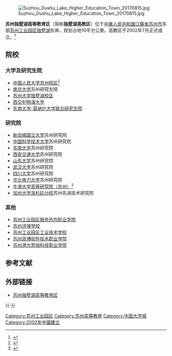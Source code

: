 {{update|time=2017-07-08T14:06:02+00:00}}

{{coord|31.276336|120.726125|display=title}}

[[File:Suzhou_Dushu_Lake_Higher_Education_Town_20170815.jpg|thumb]]

'''苏州独墅湖高等教育区'''（简称'''独墅湖高教区'''）位于[[中華人民共和國|中華人民共和國]][[江蘇省|江蘇省]][[苏州市|苏州市]]东部[[苏州工业园区|苏州工业园区]][[独墅湖|独墅湖]]东岸，规划占地10平方公里。高教区于2002年7月正式成立。<ref>{{cite news|title=苏州独墅湖高教区：大学成城(图)|url=http://city.sina.com.cn/city/t/2011-09-05/164522218_2.html|access-date=2012-12-31|newspaper=现代苏州|date=2011-09-05|archive-date=2013-05-23|archive-url=https://web.archive.org/web/20130523105747/http://city.sina.com.cn/city/t/2011-09-05/164522218_2.html|dead-url=no}}</ref>

==院校==
===大学及研究生院===
*[[中国人民大学苏州校区|中国人民大学苏州校区]]<ref>{{cite web|author=中国人民大学苏州校区|title=苏州独墅湖高等教育区|url=http://ic.ruc.edu.cn/fwzn_displaynews.asp?id=83 |access-date=2012-12-31|dead-url=yes|archive-url=https://web.archive.org/web/20140812103158/http://ic.ruc.edu.cn/fwzn_displaynews.asp?id=83|archive-date=2014年8月12日 }}</ref>
*[[南京大学|南京大学]]苏州研究生院
*[[苏州大学独墅湖校区|苏州大学独墅湖校区]]
*[[西交利物浦大学|西交利物浦大学]]
*[[东南大学-莫纳什大学联合研究生院|东南大学-莫纳什大学联合研究生院]]

===研究院===
*[[新加坡国立大学|新加坡国立大学]]苏州研究院
*[[中国科学技术大学|中国科学技术大学]]苏州研究院
*[[东南大学|东南大学]]苏州研究院
*[[西安交通大学|西安交通大学]]苏州研究院
*[[山东大学|山东大学]]苏州研究院
*[[武汉大学|武汉大学]]苏州研究院
*[[四川大学|四川大学]]苏州研究院
*[[华北电力大学|华北电力大学]]苏州研究院
*[[牛津大学高等研究院（苏州）|牛津大学高等研究院（苏州）]]<ref>{{cite news|title=苏州牛津大学研究中心落户苏州工业园区|url=http://kfq.people.com.cn/n/2013/0408/c54918-21051114.html|access-date=2013-04-13|website= 人民网-开发区频道|date=2013-04-08|dead-url=yes|archive-url=https://web.archive.org/web/20130512115315/http://kfq.people.com.cn/n/2013/0408/c54918-21051114.html|archive-date=2013-05-12}}</ref>
*[[加州大学洛杉矶分校|加州大学洛杉矶分校]]苏州先进技术研究院

===其他===
*[[苏州工业园区服务外包职业学院|苏州工业园区服务外包职业学院]]
*[[苏州评弹学校|苏州评弹学校]]
*[[苏州工业园区工业技术学校|苏州工业园区工业技术学校]]
*[[苏州高博软件技术职业学院|苏州高博软件技术职业学院]]
*[[苏州港大思培科技职业学院|苏州港大思培科技职业学院]]

== 参考文献 ==
{{Reflist}}

==外部链接==
*[https://web.archive.org/web/20150329015353/http://www.sipedi.cn/ 苏州独墅湖高等教育区]

{{-}}
{{中國大學城}}

[[Category:苏州工业园区|Category:苏州工业园区]]
[[Category:苏州高等教育|Category:苏州高等教育]]
[[Category:中国大学城|Category:中国大学城]]
[[Category:2002年中國建立|Category:2002年中國建立]]

{{Suzhou-stub}}
